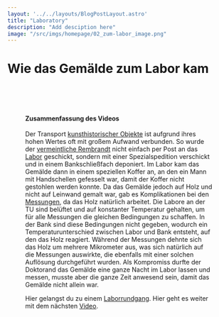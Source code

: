 ```yaml
---
layout: '../../layouts/BlogPostLayout.astro'
title: "Laboratory"
description: "Add desciption here"
image: "/src/imgs/homepage/02_zum-labor_image.png"
---
```




# Wie das Gemälde zum Labor kam

<Figure url={zumlab.src} text="Foto des Transports von Rembrandts monumentalen Gemälde „Die Nachtwache“  über den Museumplein zum Stedelijk Museum, 1898. © Public Domain Citation (MLA) Anon. Rembrandt Tentoonstelling. N.p., 1898. Print. "/>

&nbsp;

<YouTube url="https://www.youtube-nocookie.com/embed/0UB4OTUTWWQ?si=EEDTU8qYPmTojB-1"/>

&nbsp;

#### Zusammenfassung des Videos
Der Transport <a href="/keywords/artefacts/">kunsthistorischer Objekte</a> ist aufgrund ihres hohen Wertes oft mit großem Aufwand verbunden. So wurde der <a href="/posts/the-reading-hermit">vermeintliche Rembrandt</a> nicht einfach per Post an das <a href="/keywords/xrf-lab">Labor</a> geschickt, sondern mit einer Spezialspedition verschickt und in einem Bankschließfach deponiert. Im Labor kam das Gemälde dann in einem speziellen Koffer an, an den ein Mann mit Handschellen gefesselt war, damit der Koffer nicht gestohlen werden konnte. Da das Gemälde jedoch auf Holz und nicht auf Leinwand gemalt war, gab es Komplikationen bei den <a href="/keywords/measurements-and-evaluation">Messungen</a>, da das Holz natürlich arbeitet. Die Labore an der TU sind belüftet und auf konstanter Temperatur gehalten, um für alle Messungen die gleichen Bedingungen zu schaffen. In der Bank sind diese Bedingungen nicht gegeben, wodurch ein Temperaturunterschied zwischen Labor und Bank entsteht, auf den das Holz reagiert. Während der Messungen dehnte sich das Holz um mehrere Mikrometer aus, was sich natürlich auf die Messungen auswirkte, die ebenfalls mit einer solchen Auflösung durchgeführt wurden. Als Kompromiss durfte der Doktorand das Gemälde eine ganze Nacht im Labor lassen und messen, musste aber die ganze Zeit anwesend sein, damit das Gemälde nicht allein war.

Hier gelangst du zu einem <a href="/keywords/xrf-lab">Laborrundgang</a>.
Hier geht es weiter mit dem nächsten <a href="/posts/transdiciplinary/">Video</a>.